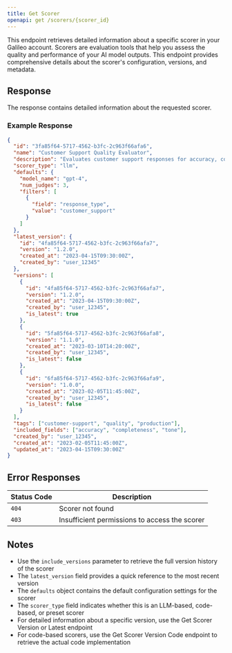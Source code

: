 ```yaml
---
title: Get Scorer
openapi: get /scorers/{scorer_id}
---
```


This endpoint retrieves detailed information about a specific scorer in your Galileo account. Scorers are evaluation tools that help you assess the quality and performance of your AI model outputs. This endpoint provides comprehensive details about the scorer's configuration, versions, and metadata.

## Response

The response contains detailed information about the requested scorer.

### Example Response

```json
{
  "id": "3fa85f64-5717-4562-b3fc-2c963f66afa6",
  "name": "Customer Support Quality Evaluator",
  "description": "Evaluates customer support responses for accuracy, completeness, and tone",
  "scorer_type": "llm",
  "defaults": {
    "model_name": "gpt-4",
    "num_judges": 3,
    "filters": [
      {
        "field": "response_type",
        "value": "customer_support"
      }
    ]
  },
  "latest_version": {
    "id": "4fa85f64-5717-4562-b3fc-2c963f66afa7",
    "version": "1.2.0",
    "created_at": "2023-04-15T09:30:00Z",
    "created_by": "user_12345"
  },
  "versions": [
    {
      "id": "4fa85f64-5717-4562-b3fc-2c963f66afa7",
      "version": "1.2.0",
      "created_at": "2023-04-15T09:30:00Z",
      "created_by": "user_12345",
      "is_latest": true
    },
    {
      "id": "5fa85f64-5717-4562-b3fc-2c963f66afa8",
      "version": "1.1.0",
      "created_at": "2023-03-10T14:20:00Z",
      "created_by": "user_12345",
      "is_latest": false
    },
    {
      "id": "6fa85f64-5717-4562-b3fc-2c963f66afa9",
      "version": "1.0.0",
      "created_at": "2023-02-05T11:45:00Z",
      "created_by": "user_12345",
      "is_latest": false
    }
  ],
  "tags": ["customer-support", "quality", "production"],
  "included_fields": ["accuracy", "completeness", "tone"],
  "created_by": "user_12345",
  "created_at": "2023-02-05T11:45:00Z",
  "updated_at": "2023-04-15T09:30:00Z"
}
```

## Error Responses

| Status Code | Description                                   |
| ----------- | --------------------------------------------- |
| `404`       | Scorer not found                              |
| `403`       | Insufficient permissions to access the scorer |

## Notes

- Use the `include_versions` parameter to retrieve the full version history of the scorer
- The `latest_version` field provides a quick reference to the most recent version
- The `defaults` object contains the default configuration settings for the scorer
- The `scorer_type` field indicates whether this is an LLM-based, code-based, or preset scorer
- For detailed information about a specific version, use the Get Scorer Version or Latest endpoint
- For code-based scorers, use the Get Scorer Version Code endpoint to retrieve the actual code implementation
